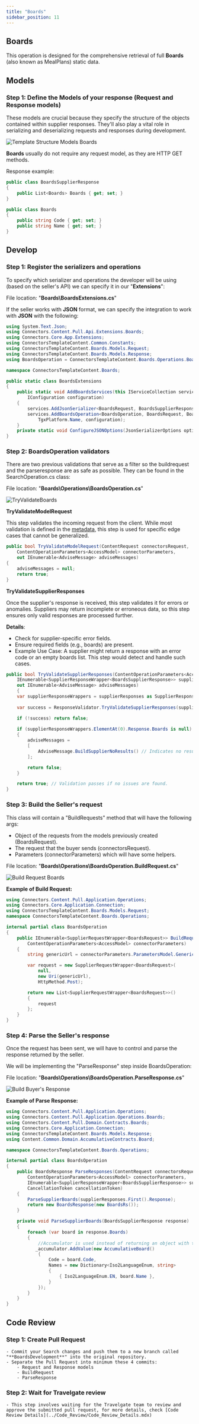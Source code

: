 ```yaml
---
title: "Boards"
sidebar_position: 11
---
```


## Boards

This operation is designed for the comprehensive retrieval of full **Boards** (also known as MealPlans) static data.

## **Models**

### **Step 1: Define the Models of your response (Request and Response models)**

These models are crucial because they specify the structure of the objects contained within supplier responses. They'll also play a vital role in serializing and deserializing requests and responses during development.

![Template Structure Models Boards](TemplateStructureModelsBoards.png)

**Boards** usually do not require any request model, as they are HTTP GET methods.

Response example:

```csharp
public class BoardsSupplierResponse
{
    public List<Boards> Boards { get; set; }
}

public class Boards
{
    public string Code { get; set; }
    public string Name { get; set; }
}
```

## **Develop**

### **Step 1: Register the serializers and operations**
To specify which serializer and operations the developer will be using (based on the seller's API) we can specify it in our "**Extensions**":

File location: "**Boards\BoardsExtensions.cs**"

If the seller works with **JSON** format, we can specify the integration to work with **JSON** with the following:

```csharp
using System.Text.Json;
using Connectors.Content.Pull.Api.Extensions.Boards;
using Connectors.Core.App.Extensions;
using ConnectorsTemplateContent.Common.Constants;
using ConnectorsTemplateContent.Boards.Models.Request;
using ConnectorsTemplateContent.Boards.Models.Response;
using BoardsOperation = ConnectorsTemplateContent.Boards.Operations.BoardsOperation;

namespace ConnectorsTemplateContent.Boards;

public static class BoardsExtensions
{
    public static void AddBoardsServices(this IServiceCollection services,
        IConfiguration configuration)
    {
        services.AddJsonSerializer<BoardsRequest, BoardsSupplierResponse>(ConfigureJSONOptions);
        services.AddBoardsOperation<BoardsOperation, BoardsRequest, BoardsSupplierResponse, AccessModel>(
            TgxPlatform.Name, configuration);
    }
    private static void ConfigureJSONOptions(JsonSerializerOptions options) { }
}
```

### **Step 2: BoardsOperation validators**

There are two previous validations that serve as a filter so the buildrequest and the parseresponse are as safe as possible. They can be found in the SearchOperation.cs class:

File location: "**Boards\Operations\BoardsOperation.cs**"

![TryValidateBoards](BoardsOperation.png)

**TryValidateModelRequest**

This step validates the incoming request from the client. While most validation is defined in the [metadata](../../Advanced_Configuration/Metadata_Definition), this step is used for specific edge cases that cannot be generalized.

```csharp
public bool TryValidateModelRequest(ContentRequest connectorsRequest,
    ContentOperationParameters<AccessModel> connectorParameters,
    out IEnumerable<AdviseMessage> adviseMessages)
{
    adviseMessages = null;
    return true;
}
```

**TryValidateSupplierResponses**

Once the supplier's response is received, this step validates it for errors or anomalies. Suppliers may return incomplete or erroneous data, so this step ensures only valid responses are processed further.

**Details**:

- Check for supplier-specific error fields.
- Ensure required fields (e.g., boards) are present.
- Example Use Case: A supplier might return a response with an error code or an empty boards list. This step would detect and handle such cases.

```csharp
public bool TryValidateSupplierResponses(ContentOperationParameters<AccessModel> connectorParameters,
    IEnumerable<SupplierResponseWrapper<BoardsSupplierResponse>> supplierResponses,
    out IEnumerable<AdviseMessage> adviseMessages)
    {
    var supplierResponseWrappers = supplierResponses as SupplierResponseWrapper<BoardsSupplierResponse>[] ?? supplierResponses.ToArray();
    
    var success = ResponseValidator.TryValidateSupplierResponses(supplierResponseWrappers, out adviseMessages);

    if (!success) return false;
    
    if (supplierResponseWrappers.ElementAt(0).Response.Boards is null)
    {
        adviseMessages =
        [
            AdviseMessage.BuildSupplierNoResults() // Indicates no results from the supplier.
        ];

        return false;
    }

    return true; // Validation passes if no issues are found.
}
```
### **Step 3: Build the Seller's request**

This class will contain a "BuildRequests" method that will have the following args: 

- Object of the requests from the models previously created (BoardsRequest).
- The request that the buyer sends (connectorsRequest).
- Parameters (connectorParameters) which will have some helpers.

File location: "**Boards\Operations\BoardsOperation.BuildRequest.cs**"

![Build Request Boards](BoardsBuildRequest.png)

**Example of Build Request:**
```csharp
using Connectors.Content.Pull.Application.Operations;
using Connectors.Core.Application.Connection;
using ConnectorsTemplateContent.Boards.Models.Request;
namespace ConnectorsTemplateContent.Boards.Operations;

internal partial class BoardsOperation
{
    public IEnumerable<SupplierRequestWrapper<BoardsRequest>> BuildRequests(ContentRequest connectorsRequest,
        ContentOperationParameters<AccessModel> connectorParameters)
    {
        string genericUrl = connectorParameters.ParametersModel.GenericUrl;

        var request = new SupplierRequestWrapper<BoardsRequest>(
            null,
            new Uri(genericUrl),
            HttpMethod.Post);

        return new List<SupplierRequestWrapper<BoardsRequest>>()
        {
            request
        };  
    }
}
```

### **Step 4: Parse the Seller's response**

Once the request has been sent, we will have to control and parse the response returned by the seller.

We will be implementing the "ParseResponse" step inside BoardsOperation:

File location: "**Boards\Operations\BoardsOperation.ParseResponse.cs**"

![Build Buyer's Response](BoardsParseResponse.png)

**Example of Parse Response:**

```csharp
using Connectors.Content.Pull.Application.Operations;
using Connectors.Content.Pull.Application.Operations.Boards;
using Connectors.Content.Pull.Domain.Contracts.Boards;
using Connectors.Core.Application.Connection;
using ConnectorsTemplateContent.Boards.Models.Response;
using Content.Common.Domain.AccumulativeContracts.Board;

namespace ConnectorsTemplateContent.Boards.Operations;

internal partial class BoardsOperation
{
    public BoardsResponse ParseResponses(ContentRequest connectorsRequest,
        ContentOperationParameters<AccessModel> connectorParameters,
        IEnumerable<SupplierResponseWrapper<BoardsSupplierResponse>> supplierResponses,
        CancellationToken cancellationToken)
    {
        ParseSupplierBoards(supplierResponses.First().Response);
        return new BoardsResponse(new BoardsRs());
    }

    private void ParseSupplierBoards(BoardsSupplierResponse response)
    {
        foreach (var board in response.Boards)
        {
            //Accumulator is used instead of returning an object with the response.
           _accumulator.AddValue(new AccumulativeBoard()
            {
                Code = board.Code,
                Names = new Dictionary<Iso2LanguageEnum, string>
                {
                    { Iso2LanguageEnum.EN, board.Name },
                }
            });
        }
    }
}
```

## **Code Review**

### **Step 1: Create Pull Request**

    - Commit your Search changes and push them to a new branch called "**BoardsDevelopment**" into the original repository.
    - Separate the Pull Request into minimum these 4 commits:
        - Request and Response models
        - BuildRequest
        - ParseResponse

### **Step 2: Wait for Travelgate review**
    - This step involves waiting for the Travelgate team to review and approve the submitted pull request, for more details, check [Code Review Details](../Code_Review/Code_Review_Details.mdx)
